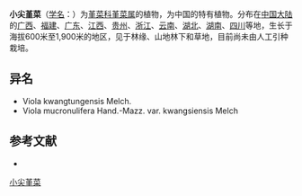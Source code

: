 {{Speciesbox
| name = 小尖堇菜
| status = 
| status_system = 
| image =
| genus = Viola
| species =  mucronulifera
| authority = Hand. -Mazz.
}}

'''小尖堇菜'''（[[学名|学名]]：{{lang|la|''Viola mucronulifera''}}）为[[堇菜科|堇菜科]][[堇菜属|堇菜属]]的植物，为中国的特有植物。分布在[[中国大陆|中国大陆]]的[[广西|广西]]、[[福建|福建]]、[[广东|广东]]、[[江西|江西]]、[[贵州|贵州]]、[[浙江|浙江]]、[[云南|云南]]、[[湖北|湖北]]、[[湖南|湖南]]、[[四川|四川]]等地，生长于海拔600米至1,900米的地区，见于林缘、山地林下和草地，目前尚未由人工引种栽培。

== 异名 ==
* Viola kwangtungensis Melch.
* Viola mucronulifera Hand.-Mazz. var. kwangsiensis Melch

== 参考文献 ==
<div class="references-small">
* {{cite web| url =http://www.bioinfo.cn/db05/KmzwSpecies.php?action=view&id=23038| title =小尖堇菜| work =《中国高等植物数据库全库》| publisher =中国科学院微生物研究所| author =昆明植物研究所| accessdate =2009-02-25| deadurl =yes| archiveurl =https://web.archive.org/web/20160305090121/http://www.bioinfo.cn/db05/KmzwSpecies.php?action=view&id=23038| archivedate =2016-03-05}}
</div>
{{Taxonbar|from=Q10958776}}

[[Category:堇菜属|小尖堇菜]]


{{植物小作品}}